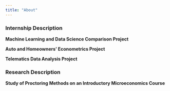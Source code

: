 ```yaml
---
title: "About"
---
```


### Internship Description


**Machine Learning and Data Science Comparison Project**


**Auto and Homeowners' Econometrics Project**


**Telematics Data Analysis Project**


### Research Description


**Study of Proctoring Methods on an Introductory Microeconomics Course**

